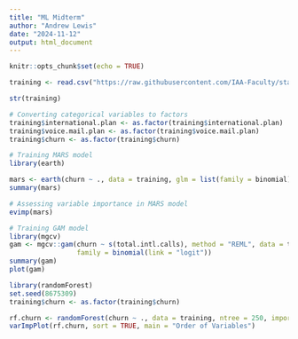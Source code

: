 ```yaml
---
title: "ML Midterm"
author: "Andrew Lewis"
date: "2024-11-12"
output: html_document
---
```


```r
knitr::opts_chunk$set(echo = TRUE)
```

```r
training <- read.csv("https://raw.githubusercontent.com/IAA-Faculty/statistical_foundations/master/tele_churn3.csv")
```

```r
str(training)
```

```r
# Converting categorical variables to factors
training$international.plan <- as.factor(training$international.plan)
training$voice.mail.plan <- as.factor(training$voice.mail.plan)
training$churn <- as.factor(training$churn)
```

```r
# Training MARS model
library(earth)

mars <- earth(churn ~ ., data = training, glm = list(family = binomial))
summary(mars)

# Assessing variable importance in MARS model
evimp(mars)
```

```r
# Training GAM model
library(mgcv)
gam <- mgcv::gam(churn ~ s(total.intl.calls), method = "REML", data = training, 
                 family = binomial(link = "logit"))
summary(gam)
plot(gam)
```

```r
library(randomForest)
set.seed(8675309)
training$churn <- as.factor(training$churn)

rf.churn <- randomForest(churn ~ ., data = training, ntree = 250, importance = TRUE)
varImpPlot(rf.churn, sort = TRUE, main = "Order of Variables")
```

